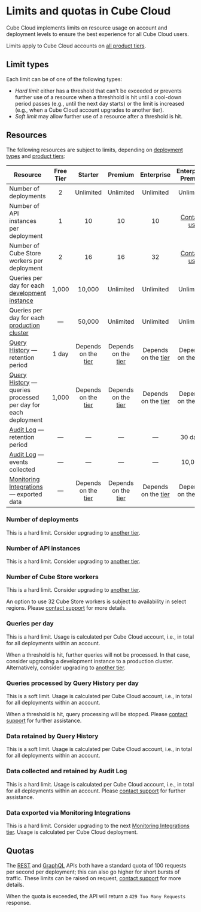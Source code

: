 # Limits and quotas in Cube Cloud

Cube Cloud implements limits on resource usage on account and deployment levels
to ensure the best experience for all Cube Cloud users.

<SuccessBox>

Limits apply to Cube Cloud accounts on
[all product tiers](https://cube.dev/pricing).

</SuccessBox>

## Limit types

Each limit can be of one of the following types:

- _Hard limit_ either has a threshold that can't be exceeded or prevents further
  use of a resource when a threshhold is hit until a cool-down period passes
  (e.g., until the next day starts) or the limit is increased (e.g., when a Cube
  Cloud account upgrades to another tier).
- _Soft limit_ may allow further use of a resource after a threshold is hit.

## Resources

The following resources are subject to limits, depending on [deployment
types][ref-deployment-types] and [product tiers][ref-pricing]:

| Resource                                                                            | Free Tier |  Starter  |  Premium  | Enterprise |      Enterprise Premier       |
| ----------------------------------------------------------------------------------- | :-------: | :-------: | :-------: | :--------: | :---------------------------: |
| Number of deployments                                                               |     2     | Unlimited | Unlimited | Unlimited  |           Unlimited           |
| Number of API instances per deployment                                              |     1     |    10     |    10     |     10     | [Contact us][cube-contact-us] |
| Number of Cube Store workers per deployment                                         |     2     |    16     |    16     |     32     | [Contact us][cube-contact-us] |
| Queries per day for each [development instance][ref-dev-instance]                   |   1,000   |  10,000   | Unlimited | Unlimited  | Unlimited                     |
| Queries per day for each [production cluster][ref-prod-cluster]                     |     —     |  50,000   | Unlimited | Unlimited  | Unlimited                     |
| [Query History][ref-query-history] — retention period                               |   1 day   | Depends on the [tier][ref-query-history-tiers] | Depends on the [tier][ref-query-history-tiers] | Depends on the [tier][ref-query-history-tiers] | Depends on the [tier][ref-query-history-tiers] |
| [Query History][ref-query-history] — queries processed per day for each deployment  |   1,000   | Depends on the [tier][ref-query-history-tiers] | Depends on the [tier][ref-query-history-tiers] | Depends on the [tier][ref-query-history-tiers] | Depends on the [tier][ref-query-history-tiers] |
| [Audit Log][ref-audit-log] — retention period                                       |     —     |     —     |     —     |     —      | 30 days                       |
| [Audit Log][ref-audit-log] — events collected                                       |     —     |     —     |     —     |     —      | 10,000                        |
| [Monitoring Integrations][ref-monitoring-integrations] — exported data              |     —     | Depends on the [tier][ref-monitoring-integrations-tiers] | Depends on the [tier][ref-monitoring-integrations-tiers] | Depends on the [tier][ref-monitoring-integrations-tiers] | Depends on the [tier][ref-monitoring-integrations-tiers] |

### Number of deployments

This is a hard limit. Consider upgrading to [another tier][ref-pricing].

### Number of API instances

This is a hard limit. Consider upgrading to [another tier][ref-pricing].

### Number of Cube Store workers

This is a hard limit. Consider upgrading to [another tier][ref-pricing].

An option to use 32 Cube Store workers is subject to availability in select
regions. Please [contact support][cube-contact-us] for more details.

### Queries per day

This is a hard limit. Usage is calculated per Cube Cloud account, i.e., in total
for all deployments within an account.

When a threshold is hit, further queries will not be processed. In that case,
consider upgrading a development instance to a production cluster.
Alternatively, consider upgrading to [another tier][ref-pricing].

### Queries processed by Query History per day

This is a soft limit. Usage is calculated per Cube Cloud account, i.e., in total
for all deployments within an account.

When a threshold is hit, query processing will be stopped. Please [contact
support][cube-contact-us] for further assistance.

### Data retained by Query History

This is a soft limit. Usage is calculated per Cube Cloud account, i.e., in total
for all deployments within an account.

### Data collected and retained by Audit Log

This is a hard limit. Usage is calculated per Cube Cloud account, i.e., in total
for all deployments within an account. Please [contact
support][cube-contact-us] for further assistance.

### Data exported via Monitoring Integrations

This is a hard limit. Consider upgrading to the next [Monitoring Integrations tier][ref-monitoring-integrations-tiers].
Usage is calculated per Cube Cloud deployment.

## Quotas

The [REST][ref-rest-api] and [GraphQL][ref-gql-api] APIs both have a standard
quota of 100 requests per second per deployment; this can also go higher
for short bursts of traffic. These limits can be raised on request,
[contact support][cube-contact-us] for more details.

When the quota is exceeded, the API will return a `429 Too Many Requests`
response.

[ref-rest-api]: /product/apis-integrations/rest-api
[ref-gql-api]: /product/apis-integrations/graphql-api
[ref-deployment-types]: /product/deployment/cloud/deployment-types
[ref-pricing]: /product/deployment/cloud/pricing
[ref-query-history]: /product/workspace/query-history
[ref-monitoring-integrations]: /product/workspace/monitoring
[ref-dev-instance]:
  /product/deployment/cloud/deployment-types#development-instance
[ref-prod-cluster]:
  /product/deployment/cloud/deployment-types#production-cluster
[cube-contact-us]: https://cube.dev/contact
[ref-query-history-tiers]: /product/deployment/cloud/pricing#query-history-tiers
[ref-audit-log]: /product/workspace/audit-log
[ref-monitoring-integrations-tiers]: /product/deployment/cloud/pricing#monitoring-integrations-tiers

